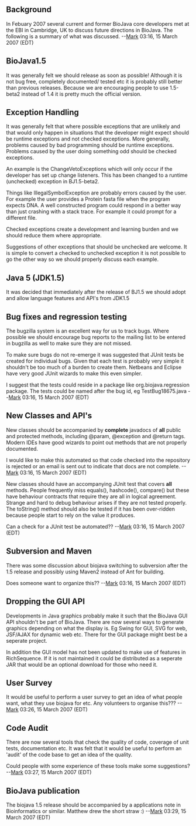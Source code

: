 == Background ==
In Febuary 2007 several current and former BioJava core developers met at the EBI in Cambridge, UK to discuss future directions in BioJava. The following is a summary of what was discussed.
--[[User:Mark|Mark]] 03:16, 15 March 2007 (EDT)


== BioJava1.5 ==

It was generally felt we should release as soon as possible! Although it is not bug free, completely documented/ tested etc it is probably still better than previous releases. Because we are encouraging people to use 1.5-beta2 instead of 1.4 it is pretty much the official version.

== Exception Handling ==

It was generally felt that where possible exceptions that are unlikely and that would only happen in situations that the developer might expect should be runtime exceptions and not checked exceptions. More generally, problems caused by bad programming should be runtime exceptions. Problems caused by the user doing something odd should be checked exceptions.

An example is the ChangeVetoExceptions which will only occur if the developer has set up change listeners. This has been changed to a runtime (unchecked) exception in BJ1.5-beta2.

Things like IllegalSymbolException are probably errors caused by the user. For example the user provides a Protein fasta file when the program expects DNA. A well constructed program could respond in a better way than just crashing with a stack trace. For example it could prompt for a different file.

Checked exceptions create a development and learning burden and we should reduce them where appropriate.

Suggestions of other exceptions that should be unchecked are welcome. It is simple to convert a checked to unchecked exception it is not possible to go the other way so we should properly discuss each example.


== Java 5 (JDK1.5) ==

It was decided that immediately after the release of BJ1.5 we should adopt and allow language features and API's from JDK1.5

== Bug fixes and regression testing ==

The bugzilla system is an excellent way for us to track bugs. Where possible we should encourage bug reports to the mailing list to be entered in bugzilla as well to make sure they are not missed.

To make sure bugs do not re-emerge it was suggested that JUnit tests be created for individual bugs. Given that each test is probably very simple it shouldn't be too much of a burden to create them. Netbeans and Eclipse have very good JUnit wizards to make this even simpler.

I suggest that the tests could reside in a package like org.biojava.regression package. The tests could be named after the bug id, eg TestBug18675.java --[[User:Mark|Mark]] 03:16, 15 March 2007 (EDT)


== New Classes and API's ==

New classes should be accompanied by <b>complete</b> javadocs of <b>all</b> public and protected methods, including @param, @exception and @return tags. Modern IDEs have good wizards to point out methods that are not properly documented.

I would like to make this automated so that code checked into the repository is rejected or an email is sent out to indicate that docs are not complete. --[[User:Mark|Mark]] 03:16, 15 March 2007 (EDT)

New classes should have an accompanying JUnit test that covers <b>all</b> methods. People frequently miss equals(), hashcode(), compare() but these have behaviour contracts that require they are all in logical agreement. Strange and hard to debug behaviour arises if they are not tested properly. The toString() method should also be tested if it has been over-ridden because people start to rely on the value it produces.

Can a check for a JUnit test be automated?? --[[User:Mark|Mark]] 03:16, 15 March 2007 (EDT)

== Subversion and Maven ==

There was some discussion about biojava switching to subversion after the 1.5 release and possibly using Maven2 instead of Ant for building.

Does someone want to organize this?? --[[User:Mark|Mark]] 03:16, 15 March 2007 (EDT)



== Dropping the GUI API ==

Developments in Java graphics probably make it such that the BioJava GUI API shouldn't be part of BioJava. There are now several ways to generate graphics depending on what the display is. Eg Swing for GUI, SVG for web, JSF/AJAX for dynamic web etc. There for the GUI package might best be a seperate project.

In addition the GUI model has not been updated to make use of features in RichSequence. If it is not maintained it could be distributed as a seperate JAR that would be an optional download for those who need it.


== User Survey ==

It would be useful to perform a user survey to get an idea of what people want, what they use biojava for etc.
Any volunteers to organise this??? --[[User:Mark|Mark]] 03:26, 15 March 2007 (EDT)

== Code Audit ==

There are now several tools that check the quality of code, coverage of unit tests, documentation etc. It was felt that it would be useful to perform an 'audit' of the code base to get an idea of the quality.

Could people with some experience of these tools make some suggestions? --[[User:Mark|Mark]] 03:27, 15 March 2007 (EDT)

== BioJava publication ==

The biojava 1.5 release should be accompanied by a applications note in Bioinformatics or similar.
Matthew drew the short straw :) --[[User:Mark|Mark]] 03:29, 15 March 2007 (EDT)